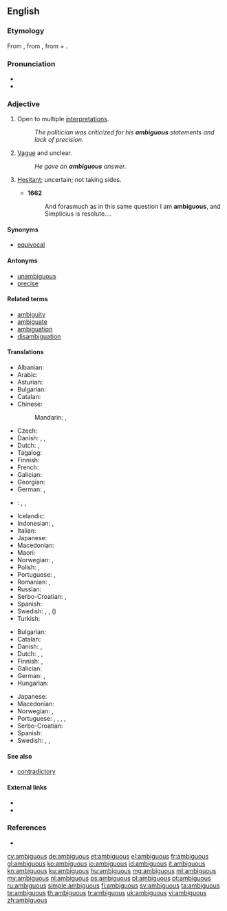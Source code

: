 ==English==

===Etymology===
From {{etyl|la|en}} {{term|ambiguus||lang=la|moving from side to side, of doubtful nature}}, from {{term|lang=la|ambigere||to go about, wander, doubt}}, from {{term|lang=la|ambi-||around, about, on both sides}} + {{term|lang=la|agere||to drive, move}}.

===Pronunciation===
* {{IPA|/æmˈbɪɡjuəs/}}
* {{audio|en-us-ambiguous.ogg|Audio (US)}}

===Adjective===
{{en-adj}}

# Open to multiple [[interpretation]]s.
#: ''The politician was criticized for his '''ambiguous''' statements and lack of precision.''
# [[vague|Vague]] and unclear.
#: ''He gave an '''ambiguous''' answer.''
# {{context|obsolete|of persons|lang=en}} [[hesitant|Hesitant]]; uncertain; not taking sides.
#* '''1662''' {{w|Thomas Salusbury}}
#*: And forasmuch as in this same question I am '''ambiguous''', and Simplicius is resolute....

====Synonyms====
* [[equivocal]]

====Antonyms====
* [[unambiguous]]
* [[precise]]

====Related terms====
* [[ambiguity]]
* [[ambiguate]]
* [[ambiguation]]
* [[disambiguation]]

====Translations====
{{trans-top|open to multiple interpretations}}
* Albanian: {{t-|sq|i dykuptueshëm}}
* Arabic: {{t-|ar|غامض|sc=Arab}}
* Asturian: {{t-|ast|ambiguu}}
* Bulgarian: {{t+|bg|двусмислен}}
* Catalan: {{t-|ca|ambigu}}
* Chinese:
*: Mandarin: {{t|cmn|模稜兩可}}, {{t|cmn|模稜两可|tr=móléng liǎngkě}}
* Czech: {{t-|cs|mnohoznačný|m}}
* Danish: {{t-|da|tvetydig}}, {{t-|da|flertydig}}, {{t-|da|dobbelttydig}}
* Dutch: {{t-|nl|dubbelzinnig}}, {{t+|nl|ambigu}}
* Tagalog: {{t-|tl|malabo}}
* Finnish: {{t-|fi|tulkinnanvarainen}}
* French: {{t+|fr|ambigu}}
* Galician: {{t-|gl|ambiguo}}
* Georgian: {{t-|ka|ორაზროვანი|tr=orazrovani}}
* German: {{t+|de|mehrdeutig}}, {{t-|de|doppeldeutig}}
{{trans-mid}}
* {{ttbc|hu}}: {{t-|hu|többértelmű}}, {{t+|hu|kétértelmű}}, {{t-SOP|hu|{{l|hu|nem}} {{l|hu|egyértelmű}}}}
* Icelandic: {{t-|is|óskýr}}
* Indonesian: {{t+|id|rancu}}, {{t+|id|kabur}}
* Italian: {{t+|it|ambiguo|m}}
* Japanese: {{t-|ja|あいまいな|tr=aimai na|sc=Jpan}}
* Macedonian: {{t-|mk|двосмислен|m|tr=dvósmislen}}
* Maori: {{t-|mi|rangirua}}
* Norwegian: {{t-|no|flertydig}}, {{t-|no|tvetydig}}
* Polish: {{t-|pl|wieloznaczny}}, {{t+|pl|dwuznaczny}}
* Portuguese: {{t+|pt|ambíguo}}, {{t+|pt|dúbio}}
* Romanian: {{t-|ro|ambiguu}}, {{t-|ro|cu multe sensuri}}
* Russian: {{t+|ru|двусмысленный|tr=dvusmýslennyj}}
* Serbo-Croatian: {{t-|sh|višeznačan|m}}, {{t-|sh|dvosmislen|m}}
* Spanish: {{t+|es|ambiguo}}
* Swedish: {{t+|sv|tvetydig}}, {{t-|sv|dubbeltydig}}, ({{t+|sv|osäker}})
* Turkish: {{t+|tr|belirsiz}}
{{trans-bottom}}

{{trans-top|vague and unclear}}
* Bulgarian: {{t+|bg|неясен}}
* Catalan: {{t-|ca|ambigu}}
* Danish: {{t-|da|dunkel}}, {{t-|da|forblommet}}
* Dutch: {{t+|nl|vaag}}, {{t+|nl|onduidelijk}}, {{t+|nl|ambigu}}
* Finnish: {{t+|fi|epäselvä}}, {{t-|fi|moniselitteinen}}
* Galician: {{t-|gl|ambiguo}}
* German: {{t+|de|unklar}}, {{t+|de|vage}}
* Hungarian: {{t+|hu|félreérthető}}
{{trans-mid}}
* Japanese: {{t-|ja|あいまいな|tr=aimai na|sc=Jpan}}
* Macedonian: {{t-|mk|нејасен|m|tr=néjasen}}
* Norwegian: {{t-|no|vag}}, {{t-|no|uklar}}
* Portuguese: {{t+|pt|ambíguo}}, {{t+|pt|dúbio}}, {{t+|pt|vago}}, {{t+|pt|indefinido}}, {{t+|pt|impreciso}}
* Serbo-Croatian: {{t-|sh|nejasan|m}}
* Spanish: {{t+|es|ambiguo}}
* Swedish: {{t+|sv|vag}}, {{t+|sv|dunkel}}, {{t+|sv|svävande}}
{{trans-bottom}}

====See also====
* [[contradictory]]

====External links====
* {{R:Webster 1913}}
* {{R:Century 1911}}

===References===
* {{R:OED2}}

[[cy:ambiguous]]
[[de:ambiguous]]
[[et:ambiguous]]
[[el:ambiguous]]
[[fr:ambiguous]]
[[gl:ambiguous]]
[[ko:ambiguous]]
[[io:ambiguous]]
[[id:ambiguous]]
[[it:ambiguous]]
[[kn:ambiguous]]
[[ku:ambiguous]]
[[hu:ambiguous]]
[[mg:ambiguous]]
[[ml:ambiguous]]
[[my:ambiguous]]
[[nl:ambiguous]]
[[ps:ambiguous]]
[[pl:ambiguous]]
[[pt:ambiguous]]
[[ru:ambiguous]]
[[simple:ambiguous]]
[[fi:ambiguous]]
[[sv:ambiguous]]
[[ta:ambiguous]]
[[te:ambiguous]]
[[th:ambiguous]]
[[tr:ambiguous]]
[[uk:ambiguous]]
[[vi:ambiguous]]
[[zh:ambiguous]]